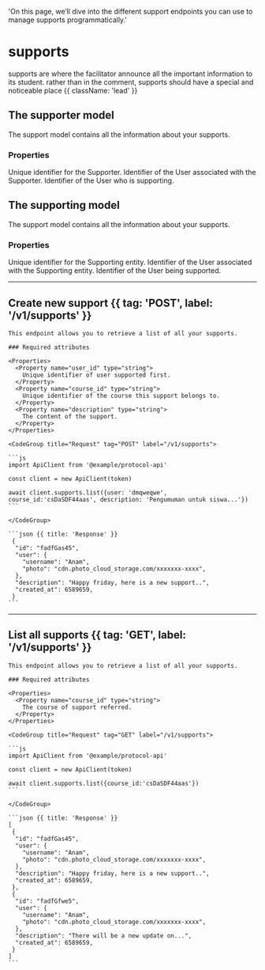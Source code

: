   'On this page, we’ll dive into the different support endpoints you can use to manage supports programmatically.'

# supports

supports are where the facilitator announce all the important information to its student. rather than in the comment, supports should have a special and noticeable place {{ className: 'lead' }}

## The supporter model

The support model contains all the information about your supports.

### Properties

<Properties>
  <Property name="id" type="string">
    Unique identifier for the Supporter.
  </Property>
  <Property name="user_id" type="string">
    Identifier of the User associated with the Supporter.
  </Property>
  <Property name="supporterUser_id" type="string">
    Identifier of the User who is supporting.
  </Property>
</Properties>

## The supporting model

The support model contains all the information about your supports.

### Properties

<Properties>
  <Property name="id" type="string">
    Unique identifier for the Supporting entity.
  </Property>
  <Property name="user_id" type="string">
    Identifier of the User associated with the Supporting entity.
  </Property>
  <Property name="supportingUser_id" type="string">
    Identifier of the User being supported.
  </Property>
</Properties>


---

## Create new support  {{ tag: 'POST', label: '/v1/supports' }}

<Row>
  <Col>

    This endpoint allows you to retrieve a list of all your supports.
    
    ### Required attributes

    <Properties>
      <Property name="user_id" type="string">
        Unique identifier of user supported first.
      </Property>
      <Property name="course_id" type="string">
        Unique identifier of the course this support belongs to.
      </Property>
      <Property name="description" type="string">
        The content of the support.
      </Property>
    </Properties>

  </Col>
  <Col sticky>

    <CodeGroup title="Request" tag="POST" label="/v1/supports">

    ```js
    import ApiClient from '@example/protocol-api'

    const client = new ApiClient(token)

    await client.supports.list({user: 'dmqweqwe', course_id:'csDaSDF44aas', description: 'Pengumuman untuk siswa...'})
    ```

    </CodeGroup>

    ```json {{ title: 'Response' }}
     {
      "id": "fadfGas45",
      "user": {
        "username": "Anam",
        "photo": "cdn.photo_cloud_storage.com/xxxxxxx-xxxx",
      },
      "description": "Happy friday, here is a new support..",
      "created_at": 6589659,
     }
    ```

  </Col>
</Row>


---

## List all supports  {{ tag: 'GET', label: '/v1/supports' }}

<Row>
  <Col>

    This endpoint allows you to retrieve a list of all your supports.
    
    ### Required attributes

    <Properties>
      <Property name="course_id" type="string">
        The course of support referred.
      </Property>
    </Properties>

  </Col>
  <Col sticky>

    <CodeGroup title="Request" tag="GET" label="/v1/supports">

    ```js
    import ApiClient from '@example/protocol-api'

    const client = new ApiClient(token)

    await client.supports.list({course_id:'csDaSDF44aas'})
    ```

    </CodeGroup>

    ```json {{ title: 'Response' }}
    [
     {
      "id": "fadfGas45",
      "user": {
        "username": "Anam",
        "photo": "cdn.photo_cloud_storage.com/xxxxxxx-xxxx",
      },
      "description": "Happy friday, here is a new support..",
      "created_at": 6589659,
     },
     {
      "id": "fadfGfwe5",
      "user": {
        "username": "Anam",
        "photo": "cdn.photo_cloud_storage.com/xxxxxxx-xxxx",
      },
      "description": "There will be a new update on...",
      "created_at": 6589659,
     }
    ]
    ```

  </Col>
</Row>



